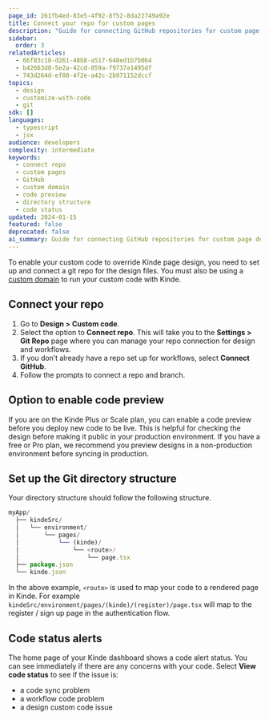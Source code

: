 ```yaml
---
page_id: 261fb4ed-83e5-4f92-8f52-8da22749a92e
title: Connect your repo for custom pages
description: "Guide for connecting GitHub repositories for custom page design including directory structure setup, code preview options, and status monitoring."
sidebar:
  order: 3
relatedArticles:
  - 66f83c18-d261-48b8-a517-648ed1b7b064
  - b42663d8-5e2a-42cd-859a-f9737a1495df
  - 743d264d-ef08-4f2e-a42c-2b971152dccf
topics:
  - design
  - customize-with-code
  - git
sdk: []
languages:
  - typescript
  - jsx
audience: developers
complexity: intermediate
keywords:
  - connect repo
  - custom pages
  - GitHub
  - custom domain
  - code preview
  - directory structure
  - code status
updated: 2024-01-15
featured: false
deprecated: false
ai_summary: Guide for connecting GitHub repositories for custom page design including directory structure setup, code preview options, and status monitoring.
---
```


To enable your custom code to override Kinde page design, you need to set up and connect a git repo for the design files. You must also be using a [custom domain](/build/domains/pointing-your-domain/) to run your custom code with Kinde.

## Connect your repo

1. Go to **Design > Custom code**.
2. Select the option to **Connect repo**. This will take you to the **Settings > Git Repo** page where you can manage your repo connection for design and workflows.
3. If you don’t already have a repo set up for workflows, select **Connect GitHub**.
4. Follow the prompts to connect a repo and branch.

## Option to enable code preview

If you are on the Kinde Plus or Scale plan, you can enable a code preview before you deploy new code to be live. This is helpful for checking the design before making it public in your production environment. If you have a free or Pro plan, we recommend you preview designs in a non-production environment before syncing in production.

## Set up the Git directory structure

Your directory structure should follow the following structure.

```jsx
myApp/
  ├── kindeSrc/
  │   └── environment/
  │       └── pages/
  │           └── (kinde)/
  │               └── <route>/
  │                   └── page.tsx
  ├── package.json
  └── kinde.json
```

In the above example, `<route>` is used to map your code to a rendered page in Kinde. For example `kindeSrc/environment/pages/(kinde)/(register)/page.tsx` will map to the register / sign up page in the authentication flow.

## Code status alerts

The home page of your Kinde dashboard shows a code alert status. You can see immediately if there are any concerns with your code. Select **View code status** to see if the issue is:

- a code sync problem
- a workflow code problem
- a design custom code issue
